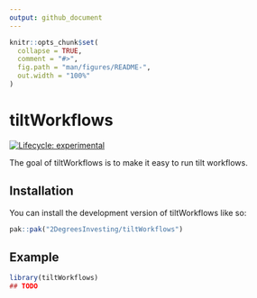 ```yaml
---
output: github_document
---
```


<!-- README.md is generated from README.Rmd. Please edit that file -->

```r
knitr::opts_chunk$set(
  collapse = TRUE,
  comment = "#>",
  fig.path = "man/figures/README-",
  out.width = "100%"
)
```

# tiltWorkflows

<!-- badges: start -->
[![Lifecycle: experimental](https://img.shields.io/badge/lifecycle-experimental-orange.svg)](https://lifecycle.r-lib.org/articles/stages.html#experimental)
<!-- badges: end -->

The goal of tiltWorkflows is to make it easy to run tilt workflows.

## Installation

You can install the development version of tiltWorkflows like so:

``` r
pak::pak("2DegreesInvesting/tiltWorkflows")
```

## Example

```r
library(tiltWorkflows)
## TODO
```
